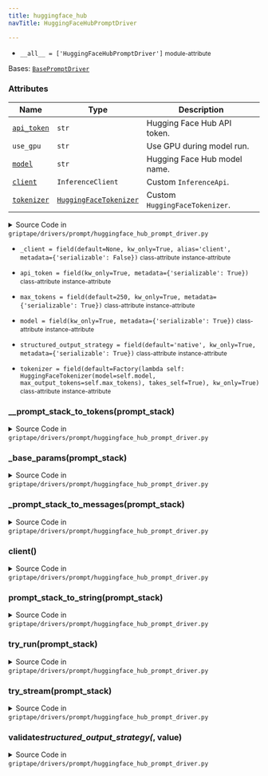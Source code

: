```yaml
---
title: huggingface_hub
navTitle: HuggingFaceHubPromptDriver

---
```


-   `__all__ = ['HuggingFaceHubPromptDriver']` <small>module-attribute</small>  <span id="griptape.drivers.prompt.huggingface_hub.__all__"></span> 

<span id="griptape.drivers.prompt.huggingface_hub.HuggingFaceHubPromptDriver"></span>

Bases:
 [`BasePromptDriver`](./#griptape.drivers.prompt.BasePromptDriver "BasePromptDriver (griptape.drivers.prompt.BasePromptDriver)")

### Attributes

| Name                                                                                                                                                                                                                                                                                                                                                                                                                                                                 | Type                                                                                                                                                                                                      | Description                         |
| -------------------------------------------------------------------------------------------------------------------------------------------------------------------------------------------------------------------------------------------------------------------------------------------------------------------------------------------------------------------------------------------------------------------------------------------------------------------- | --------------------------------------------------------------------------------------------------------------------------------------------------------------------------------------------------------- | ----------------------------------- |
| <a href="huggingface_hub.mdx#griptape.drivers.prompt.huggingface_hub.HuggingFaceHubPromptDriver.api_token" title="api_token = field(kw_only=True, metadata={'serializable': True})           class-attribute       instance-attribute    (griptape.drivers.prompt.huggingface_hub.HuggingFaceHubPromptDriver.api_token)"><code class="language-python">api_token</code></a>                                                                                          | `str`                                                                                                                                                                                                     | Hugging Face Hub API token.<br/>    |
| `use_gpu`                                                                                                                                                                                                                                                                                                                                                                                                                                                            | `str`                                                                                                                                                                                                     | Use GPU during model run.<br/>      |
| <a href="huggingface_hub.mdx#griptape.drivers.prompt.huggingface_hub.HuggingFaceHubPromptDriver.model" title="model = field(kw_only=True, metadata={'serializable': True})           class-attribute       instance-attribute    (griptape.drivers.prompt.huggingface_hub.HuggingFaceHubPromptDriver.model)"><code class="language-python">model</code></a>                                                                                                          | `str`                                                                                                                                                                                                     | Hugging Face Hub model name.<br/>   |
| <a href="huggingface_hub.mdx#griptape.drivers.prompt.huggingface_hub.HuggingFaceHubPromptDriver.client" title="client() (griptape.drivers.prompt.huggingface_hub.HuggingFaceHubPromptDriver.client)"><code class="language-python">client</code></a>                                                                                                                                                                                                                 | `InferenceClient`                                                                                                                                                                                         | Custom `InferenceApi`.<br/>         |
| <a href="huggingface_hub.mdx#griptape.drivers.prompt.huggingface_hub.HuggingFaceHubPromptDriver.tokenizer" title="tokenizer = field(default=Factory(lambda self: HuggingFaceTokenizer(model=self.model, max_output_tokens=self.max_tokens), takes_self=True), kw_only=True)           class-attribute       instance-attribute    (griptape.drivers.prompt.huggingface_hub.HuggingFaceHubPromptDriver.tokenizer)"><code class="language-python">tokenizer</code></a> | <a href="../../tokenizers#griptape.tokenizers.HuggingFaceTokenizer" title="HuggingFaceTokenizer (griptape.tokenizers.HuggingFaceTokenizer)"><code class="language-python">HuggingFaceTokenizer</code></a> | Custom `HuggingFaceTokenizer`.<br/> |

<details><summary>Source Code in <code>griptape&#47;drivers&#47;prompt&#47;huggingface_hub_prompt_driver.py</code></summary>

```python
@define
class HuggingFaceHubPromptDriver(BasePromptDriver):
    """Hugging Face Hub Prompt Driver.

    Attributes:
        api_token: Hugging Face Hub API token.
        use_gpu: Use GPU during model run.
        model: Hugging Face Hub model name.
        client: Custom `InferenceApi`.
        tokenizer: Custom `HuggingFaceTokenizer`.
    """

    api_token: str = field(kw_only=True, metadata={"serializable": True})
    max_tokens: int = field(default=250, kw_only=True, metadata={"serializable": True})
    model: str = field(kw_only=True, metadata={"serializable": True})
    structured_output_strategy: StructuredOutputStrategy = field(
        default="native", kw_only=True, metadata={"serializable": True}
    )
    tokenizer: HuggingFaceTokenizer = field(
        default=Factory(
            lambda self: HuggingFaceTokenizer(model=self.model, max_output_tokens=self.max_tokens),
            takes_self=True,
        ),
        kw_only=True,
    )
    _client: Optional[InferenceClient] = field(
        default=None, kw_only=True, alias="client", metadata={"serializable": False}
    )

    @lazy_property()
    def client(self) -> InferenceClient:
        return import_optional_dependency("huggingface_hub").InferenceClient(
            model=self.model,
            token=self.api_token,
        )

    @structured_output_strategy.validator  # pyright: ignore[reportAttributeAccessIssue, reportOptionalMemberAccess]
    def validate_structured_output_strategy(self, _: Attribute, value: str) -> str:
        if value == "tool":
            raise ValueError(f"{__class__.__name__} does not support `{value}` structured output strategy.")

        return value

    @observable
    def try_run(self, prompt_stack: PromptStack) -> Message:
        prompt = self.prompt_stack_to_string(prompt_stack)
        full_params = self._base_params(prompt_stack)
        logger.debug(
            {
                "prompt": prompt,
                **full_params,
            }
        )

        response = self.client.text_generation(
            prompt,
            **full_params,
        )
        logger.debug(response)
        input_tokens = len(self.__prompt_stack_to_tokens(prompt_stack))
        output_tokens = len(self.tokenizer.tokenizer.encode(response))  # pyright: ignore[reportArgumentType]

        return Message(
            content=response,
            role=Message.ASSISTANT_ROLE,
            usage=Message.Usage(input_tokens=input_tokens, output_tokens=output_tokens),
        )

    @observable
    def try_stream(self, prompt_stack: PromptStack) -> Iterator[DeltaMessage]:
        prompt = self.prompt_stack_to_string(prompt_stack)
        full_params = {**self._base_params(prompt_stack), "stream": True}
        logger.debug(
            {
                "prompt": prompt,
                **full_params,
            }
        )

        response = self.client.text_generation(prompt, **full_params)

        input_tokens = len(self.__prompt_stack_to_tokens(prompt_stack))

        full_text = ""
        for token in response:
            logger.debug(token)
            full_text += token
            yield DeltaMessage(content=TextDeltaMessageContent(token, index=0))

        output_tokens = len(self.tokenizer.tokenizer.encode(full_text))  # pyright: ignore[reportArgumentType]
        yield DeltaMessage(usage=DeltaMessage.Usage(input_tokens=input_tokens, output_tokens=output_tokens))

    def prompt_stack_to_string(self, prompt_stack: PromptStack) -> str:
        return self.tokenizer.tokenizer.decode(self.__prompt_stack_to_tokens(prompt_stack))  # pyright: ignore[reportArgumentType]

    def _base_params(self, prompt_stack: PromptStack) -> dict:
        params = {
            "return_full_text": False,
            "max_new_tokens": self.max_tokens,
            **self.extra_params,
        }

        if prompt_stack.output_schema and self.structured_output_strategy == "native":
            # https://huggingface.co/learn/cookbook/en/structured_generation#-constrained-decoding
            output_schema = prompt_stack.to_output_json_schema()
            # Grammar does not support $schema and $id
            del output_schema["$schema"]
            del output_schema["$id"]
            params["grammar"] = {"type": "json", "value": output_schema}

        return params

    def _prompt_stack_to_messages(self, prompt_stack: PromptStack) -> list[dict]:
        messages = []
        for message in prompt_stack.messages:
            if len(message.content) == 1:
                messages.append({"role": message.role, "content": message.to_text()})
            else:
                raise ValueError("Invalid input content length.")

        return messages

    def __prompt_stack_to_tokens(self, prompt_stack: PromptStack) -> list[int]:
        messages = self._prompt_stack_to_messages(prompt_stack)
        tokens = self.tokenizer.tokenizer.apply_chat_template(messages, add_generation_prompt=True, tokenize=True)

        if isinstance(tokens, list):
            return tokens  # pyright: ignore[reportReturnType] According to the [docs](https://huggingface.co/docs/transformers/main/en/internal/tokenization_utils#transformers.PreTrainedTokenizerBase.apply_chat_template), the return type is List[int].
        raise ValueError("Invalid output type.")
```

</details>

-   `_client = field(default=None, kw_only=True, alias='client', metadata={'serializable': False})` <small>class-attribute</small> <small>instance-attribute</small>  <span id="griptape.drivers.prompt.huggingface_hub.HuggingFaceHubPromptDriver._client"></span> 

-   `api_token = field(kw_only=True, metadata={'serializable': True})` <small>class-attribute</small> <small>instance-attribute</small>  <span id="griptape.drivers.prompt.huggingface_hub.HuggingFaceHubPromptDriver.api_token"></span> 

-   `max_tokens = field(default=250, kw_only=True, metadata={'serializable': True})` <small>class-attribute</small> <small>instance-attribute</small>  <span id="griptape.drivers.prompt.huggingface_hub.HuggingFaceHubPromptDriver.max_tokens"></span> 

-   `model = field(kw_only=True, metadata={'serializable': True})` <small>class-attribute</small> <small>instance-attribute</small>  <span id="griptape.drivers.prompt.huggingface_hub.HuggingFaceHubPromptDriver.model"></span> 

-   `structured_output_strategy = field(default='native', kw_only=True, metadata={'serializable': True})` <small>class-attribute</small> <small>instance-attribute</small>  <span id="griptape.drivers.prompt.huggingface_hub.HuggingFaceHubPromptDriver.structured_output_strategy"></span> 

-   `tokenizer = field(default=Factory(lambda self: HuggingFaceTokenizer(model=self.model, max_output_tokens=self.max_tokens), takes_self=True), kw_only=True)` <small>class-attribute</small> <small>instance-attribute</small>  <span id="griptape.drivers.prompt.huggingface_hub.HuggingFaceHubPromptDriver.tokenizer"></span> 

<span id="griptape.drivers.prompt.huggingface_hub.HuggingFaceHubPromptDriver.__prompt_stack_to_tokens"></span>

### \_\_prompt_stack_to_tokens(prompt_stack)

<details><summary>Source Code in <code>griptape&#47;drivers&#47;prompt&#47;huggingface_hub_prompt_driver.py</code></summary>

```python
def __prompt_stack_to_tokens(self, prompt_stack: PromptStack) -> list[int]:
    messages = self._prompt_stack_to_messages(prompt_stack)
    tokens = self.tokenizer.tokenizer.apply_chat_template(messages, add_generation_prompt=True, tokenize=True)

    if isinstance(tokens, list):
        return tokens  # pyright: ignore[reportReturnType] According to the [docs](https://huggingface.co/docs/transformers/main/en/internal/tokenization_utils#transformers.PreTrainedTokenizerBase.apply_chat_template), the return type is List[int].
    raise ValueError("Invalid output type.")
```

</details>

<span id="griptape.drivers.prompt.huggingface_hub.HuggingFaceHubPromptDriver._base_params"></span>

### \_base_params(prompt_stack)

<details><summary>Source Code in <code>griptape&#47;drivers&#47;prompt&#47;huggingface_hub_prompt_driver.py</code></summary>

```python
def _base_params(self, prompt_stack: PromptStack) -> dict:
    params = {
        "return_full_text": False,
        "max_new_tokens": self.max_tokens,
        **self.extra_params,
    }

    if prompt_stack.output_schema and self.structured_output_strategy == "native":
        # https://huggingface.co/learn/cookbook/en/structured_generation#-constrained-decoding
        output_schema = prompt_stack.to_output_json_schema()
        # Grammar does not support $schema and $id
        del output_schema["$schema"]
        del output_schema["$id"]
        params["grammar"] = {"type": "json", "value": output_schema}

    return params
```

</details>

<span id="griptape.drivers.prompt.huggingface_hub.HuggingFaceHubPromptDriver._prompt_stack_to_messages"></span>

### \_prompt_stack_to_messages(prompt_stack)

<details><summary>Source Code in <code>griptape&#47;drivers&#47;prompt&#47;huggingface_hub_prompt_driver.py</code></summary>

```python
def _prompt_stack_to_messages(self, prompt_stack: PromptStack) -> list[dict]:
    messages = []
    for message in prompt_stack.messages:
        if len(message.content) == 1:
            messages.append({"role": message.role, "content": message.to_text()})
        else:
            raise ValueError("Invalid input content length.")

    return messages
```

</details>

<span id="griptape.drivers.prompt.huggingface_hub.HuggingFaceHubPromptDriver.client"></span>

### client()

<details><summary>Source Code in <code>griptape&#47;drivers&#47;prompt&#47;huggingface_hub_prompt_driver.py</code></summary>

```python
@lazy_property()
def client(self) -> InferenceClient:
    return import_optional_dependency("huggingface_hub").InferenceClient(
        model=self.model,
        token=self.api_token,
    )
```

</details>

<span id="griptape.drivers.prompt.huggingface_hub.HuggingFaceHubPromptDriver.prompt_stack_to_string"></span>

### prompt_stack_to_string(prompt_stack)

<details><summary>Source Code in <code>griptape&#47;drivers&#47;prompt&#47;huggingface_hub_prompt_driver.py</code></summary>

```python
def prompt_stack_to_string(self, prompt_stack: PromptStack) -> str:
    return self.tokenizer.tokenizer.decode(self.__prompt_stack_to_tokens(prompt_stack))  # pyright: ignore[reportArgumentType]
```

</details>

<span id="griptape.drivers.prompt.huggingface_hub.HuggingFaceHubPromptDriver.try_run"></span>

### try_run(prompt_stack)

<details><summary>Source Code in <code>griptape&#47;drivers&#47;prompt&#47;huggingface_hub_prompt_driver.py</code></summary>

```python
@observable
def try_run(self, prompt_stack: PromptStack) -> Message:
    prompt = self.prompt_stack_to_string(prompt_stack)
    full_params = self._base_params(prompt_stack)
    logger.debug(
        {
            "prompt": prompt,
            **full_params,
        }
    )

    response = self.client.text_generation(
        prompt,
        **full_params,
    )
    logger.debug(response)
    input_tokens = len(self.__prompt_stack_to_tokens(prompt_stack))
    output_tokens = len(self.tokenizer.tokenizer.encode(response))  # pyright: ignore[reportArgumentType]

    return Message(
        content=response,
        role=Message.ASSISTANT_ROLE,
        usage=Message.Usage(input_tokens=input_tokens, output_tokens=output_tokens),
    )
```

</details>

<span id="griptape.drivers.prompt.huggingface_hub.HuggingFaceHubPromptDriver.try_stream"></span>

### try_stream(prompt_stack)

<details><summary>Source Code in <code>griptape&#47;drivers&#47;prompt&#47;huggingface_hub_prompt_driver.py</code></summary>

```python
@observable
def try_stream(self, prompt_stack: PromptStack) -> Iterator[DeltaMessage]:
    prompt = self.prompt_stack_to_string(prompt_stack)
    full_params = {**self._base_params(prompt_stack), "stream": True}
    logger.debug(
        {
            "prompt": prompt,
            **full_params,
        }
    )

    response = self.client.text_generation(prompt, **full_params)

    input_tokens = len(self.__prompt_stack_to_tokens(prompt_stack))

    full_text = ""
    for token in response:
        logger.debug(token)
        full_text += token
        yield DeltaMessage(content=TextDeltaMessageContent(token, index=0))

    output_tokens = len(self.tokenizer.tokenizer.encode(full_text))  # pyright: ignore[reportArgumentType]
    yield DeltaMessage(usage=DeltaMessage.Usage(input_tokens=input_tokens, output_tokens=output_tokens))
```

</details>

<span id="griptape.drivers.prompt.huggingface_hub.HuggingFaceHubPromptDriver.validate_structured_output_strategy"></span>

### validate*structured_output_strategy(*, value)

<details><summary>Source Code in <code>griptape&#47;drivers&#47;prompt&#47;huggingface_hub_prompt_driver.py</code></summary>

```python
@structured_output_strategy.validator  # pyright: ignore[reportAttributeAccessIssue, reportOptionalMemberAccess]
def validate_structured_output_strategy(self, _: Attribute, value: str) -> str:
    if value == "tool":
        raise ValueError(f"{__class__.__name__} does not support `{value}` structured output strategy.")

    return value
```

</details>
